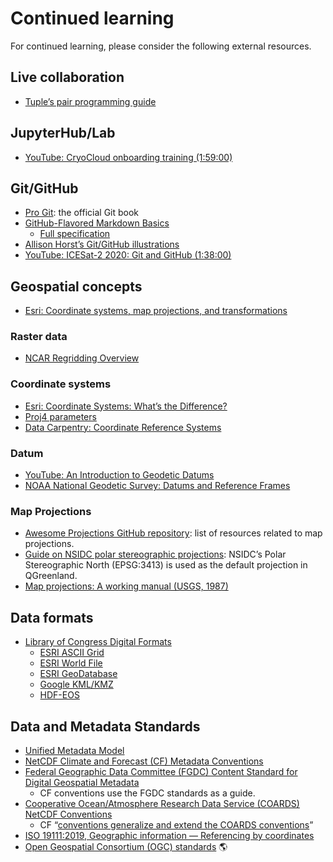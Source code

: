 # Continued learning

For continued learning, please consider the following external resources.


## Live collaboration

* [Tuple's pair programming guide](https://tuple.app/pair-programming-guide/)


## JupyterHub/Lab

* [YouTube: CryoCloud onboarding training (1:59:00)](https://www.youtube.com/watch?v=QNrDlwiomgc&feature=youtu.be)


## Git/GitHub

* [Pro Git](https://git-scm.com/book/en/v2): the official Git book
* [GitHub-Flavored Markdown Basics](https://docs.github.com/en/get-started/writing-on-github/getting-started-with-writing-and-formatting-on-github/basic-writing-and-formatting-syntax)
    * [Full specification](https://github.github.com/gfm/)
* [Allison Horst's Git/GitHub illustrations](https://allisonhorst.com/git-github)
* [YouTube: ICESat-2 2020: Git and GitHub (1:38:00)](https://www.youtube.com/watch?v=O2lLC_s_d20)


## Geospatial concepts

* [Esri: Coordinate systems, map projections, and
  transformations](https://pro.arcgis.com/en/pro-app/latest/help/mapping/properties/coordinate-systems-and-projections.htm)


### Raster data

* [NCAR Regridding Overview](https://climatedataguide.ucar.edu/climate-tools/regridding-overview)


### Coordinate systems

* [Esri: Coordinate Systems: What's the
  Difference?](https://www.esri.com/arcgis-blog/products/arcgis-pro/mapping/coordinate-systems-difference/)
* [Proj4 parameters](https://en.wikibooks.org/wiki/PROJ.4#Parameters)
* [Data Carpentry: Coordinate Reference Systems](https://datacarpentry.org/organization-geospatial/03-crs/)


### Datum

* [YouTube: An Introduction to Geodetic Datums](https://www.youtube.com/playlist?list=PLsyDl_aqUTdFY6eKURmiCBBk-mP4R10Dx)
* [NOAA National Geodetic Survey: Datums and Reference Frames](https://geodesy.noaa.gov/datums/index.shtml)


### Map Projections

* [Awesome Projections GitHub
  repository](https://github.com/webgeodatavore/awesome-projections/blob/master/README.md):
  list of resources related to map projections.
* [Guide on NSIDC polar stereographic
  projections](https://nsidc.org/data/user-resources/help-center/guide-nsidcs-polar-stereographic-projection):
  NSIDC's Polar Stereographic North (EPSG:3413) is used as the default
  projection in QGreenland.
* [Map projections: A working manual (USGS, 1987)](https://pubs.er.usgs.gov/publication/pp1395)


## Data formats

* [Library of Congress Digital Formats](https://www.loc.gov/preservation/digital/formats/)
    * [ESRI ASCII Grid](https://www.loc.gov/preservation/digital/formats/fdd/fdd000421.shtml)
    * [ESRI World File](https://www.loc.gov/preservation/digital/formats/fdd/fdd000287.shtml)
    * [ESRI GeoDatabase](https://www.loc.gov/preservation/digital/formats/fdd/fdd000293.shtml)
    * [Google KML/KMZ](https://www.loc.gov/preservation/digital/formats/fdd/fdd000340.shtml)
    * [HDF-EOS](https://www.loc.gov/preservation/digital/formats/fdd/fdd000297.shtml)

## Data and Metadata Standards

* [Unified Metadata Model](https://www.earthdata.nasa.gov/unified-metadata-model-umm)
* [NetCDF Climate and Forecast (CF) Metadata Conventions](https://cfconventions.org/)
* [Federal Geographic Data Committee (FGDC) Content Standard for Digital Geospatial Metadata](https://www.fgdc.gov/standards/projects/FGDC-standards-projects/metadata/base-metadata/v2_0698.pdf)
  * CF conventions use the FGDC standards as a guide.
* [Cooperative Ocean/Atmosphere Research Data Service (COARDS) NetCDF Conventions](https://ferret.pmel.noaa.gov/Ferret/documentation/coards-netcdf-conventions)
  * CF "[conventions generalize and extend the COARDS conventions](https://cfconventions.org/Data/cf-conventions/cf-conventions-1.7/build/ch01s04.html)"
* [ISO 19111:2019, Geographic information — Referencing by coordinates](https://www.iso.org/standard/74039.html)
* [Open Geospatial Consortium (OGC) standards](https://www.ogc.org/standards/) 🌎
